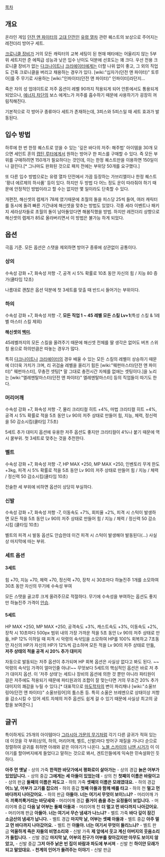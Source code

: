 [[목차]]
== 개요 ==
온라인 게임 [[던전 앤 파이터]]의 [[고대 던전]]인 [[유령 열차]] 관련 퀘스트의 보상으로 주어지는 레전더리 방어구 세트.

[[크로니클 장비]]가 거의 모든 캐릭터의 교복 세팅이 된 현재 메타에는 어울리지 않는 5부위 세트지만 준 에픽급 성능과 낮은 입수 난이도 덕분에 선호도는 꽤 크다. 우선 전용 크로니클 장비가 없는 [[다크나이트]]나 [[크리에이터]]에게는 더할 나위 없이 좋고, 그 외의 직업도 간혹 크로니클을 버리고 채용하는 경우가 있다. [wiki:"십자가(던전 앤 파이터)" 토루아]를 주 무기로 사용하는 [wiki:"인파이터(던전 앤 파이터)" 인파이터]라던지...

죽은 자의 성 업데이트로 저주 옵션이 레벨 90까지 적용되게 되어 안톤에서도 통용되게 되었으나, [[에너지 차단]]의 보스 에게느가 저주를 흡수하기 때문에 사용하기가 굉장히 꺼림칙해진다.

기본적으로 각 방어구 종류마다 세트가 존재하는데, 3피스와 5피스일 때 세트 효과가 발동된다.

== 입수 방법 ==
하루에 한 번 한정 퀘스트로 얻을 수 있는 '깊은 바다의 저주: 해주법' 아이템을 30개 모으면 세인트 혼의 [[캡틴 루터]]에게서 원하는 방어구 한 피스를 구매할 수 있다. 즉 모든 부위를 구매하려면 150개가 필요하다는 것인데, 이는 한정 퀘스트만을 이용하면 150일이나 걸린다.[* 그나마도 완화된 것으로 패치 전에는 부위당 50개를 요구했다.]

또 다른 입수 방법으로는 유령 열차 던전에서 가끔 등장하는 가브리엘이나 한정 퀘스트 '황녀 에르제의 하사품' 등이 있다. 하지만 두 방법 다 어느 정도 운이 따라줘야 하기 때문에 안정적인 방법이라고 할 수는 없지만 몇 일이라도 단축할 수 있다.

개편전, 해신셋의 렙제가 78제 였기때문에 초월의 돌을 피스당 25씩 들여, 여러 캐릭터를 동시에 돌려 빠른 기간내에 해신셋을 맞추는 방법도 있었다. 각종 세라 이벤트나 패키지 세라상자들로 초월의 돌이 남아돌았다면 해봄직했을 방법. 하지만 레전더리 상향으로 해신셋의 렙제가 85로 올라버리면서 이 방법은 불가능 하게 되었다.
== 옵션 ==
극옵 기준. 모든 옵션은 스탯을 제외하면 방어구 종류에 상관없이 공통이다.
=== 상의 ===
수속성 강화 +7, 화속성 저항 -7, 공격 시 5% 확률로 10초 동안 자신의 힘 / 지능 80 증가(쿨타임 12초)

나름대로 괜찮은 옵션 덕분에 첫 3세트를 맞출 때 반드시 들어가는 부위이다.
=== 하의 ===
수속성 강화 +7, 화속성 저항 -7, '''모든 직업 1 ~ 45 레벨 모든 스킬 Lv+1'''(특성 스킬 & 1레벨 마스터 스킬 제외)

'''해신셋의 [[백미]].'''

45레벨까지의 모든 스킬을 올려주기 때문에 해신셋 전체를 딸 생각은 없어도 버프 스위칭 용으로 하의만큼은 따놓는 경우가 많다.

특히 [[다크나이트]]나 [[크리에이터]]의 경우 배울 수 있는 모든 스킬의 레벨이 상승하기 때문에 더더욱 가치가 크며, 리 귀검술 레벨을 올리기 힘든 [wiki:"웨펀마스터(던전 앤 파이터)" 웨펀마스터], 무충전 셋팅[* 말 그대로 충전시간 자체를 없애는 셋팅이다.]을 노리는 [wiki:"엘레멘탈마스터(던전 앤 파이터)" 엘레멘탈마스터] 등의 직업들이 따기도 한다.
=== 머리어깨 ===
수속성 강화 +7, 화속성 저항 -7, 물리 크리티컬 히트 +4%, 마법 크리티컬 히트 +4%, 공격 시 5% 확률로 적을 5초 동안 Lv 90의 저주 상태로 만들어 힘, 지능, 체력, 정신력을 50 감소시킴(쿨타임 7.5초)

5세트 추가 대미지 옵션에 유용한 저주 옵션도 좋지만 크리티컬이 4%나 붙기 때문에 역시 꿀부위. 첫 3세트로 맞추는 것을 추천한다.
=== 벨트 ===
수속성 강화 +7, 화속성 저항 -7, HP MAX +250, MP MAX +250, 인벤토리 무게 한도 +3kg, 피격 시 5% 확률로 적을 5초 동안 Lv 90의 저주 상태로 만들어 힘 / 지능 / 체력 / 정신력 50 감소시킴(쿨타임 10초)

전술한 세 부위에 비하면 옵션이 상당히 부실하다.
=== 신발 ===
수속성 강화 +7, 화속성 저항 -7, 이동속도 +7%, 회피율 +2%, 피격 시 스턱이 발생하면 모든 적을 5초 동안 Lv 90의 저주 상태로 만들어 힘 / 지능 / 체력 / 정신력 50 감소시킴 (쿨타임 10초)

벨트의 피격 시 발동 옵션도 안습한데 이건 피격 시 스턱이 발생해야 발동된다(...) 사실상 마지막에 따는 부위.
=== 세트 옵션 ===
==== 3세트 ====
힘 +70, 지능 +70, 체력 +70, 정신력 +70, 장착 시 30초마다 하늘진주 1개를 소모하여 30초 동안 자신의 무기에 수속성 부여

모든 스탯을 골고루 크게 올려주므로 적절하다. 무기에 수속성을 부여하는 옵션도 좋지만 하늘진주 가격이 [[안습]].
==== 5세트 ====
HP MAX +250, MP MAX +250, 공격속도 +3%, 캐스트속도 +3%, 이동속도 +2%, 장착 시 10초마다 500px 범위 내의 가장 가까운 적을 5초 동안 Lv 90의 저주 상태로 만듦, HP 12% 이하일 때 피격 시 악령의 속삭임을 소모하여 HP를 100% 회복하고 7초동안 자신의 HP가 자신의 HP가 12%씩 감소하며 모든 적을 Lv 90의 저주 상태로 만듦, '''저주 상태의 적을 공격 시 20% 추가 대미지'''

자동으로 발동되는 저주 옵션이 추가되며 HP 회복 옵션은 사실상 없다고 봐도 된다. ~~악령의 속삭임 가격이 얼마인줄 아냐!~~ 무엇보다 5세트의 핵심적인 옵션은 바로 저 추가 대미지 옵션. 이 '저주 상태'는 세트나 장비의 옵션에 의한 것 뿐만 아니라 파티원이 걸은 저주에도 적용되기 때문에 파티원과의 조합이 잘 맞는다면 거의 무조건 20% 추가 대미지의 쾌감을 누릴 수 있다.[* 대표적으로 [[마도학자]]의 변이 파리채나 [wiki:"소울브링어(던전 앤 파이터)" 소울브링어]의 툼스톤 등. 특히 소울은 브레멘으로 상태이상 저항을 감소시킬 수 있어 세트 자체의 저주 옵션도 쉽게 걸 수 있기 때문에 사실상 최고의 궁합을 보여준다.]

== 글귀 ==
특이하게도 25개의 아이템마다 [[그라시아 가문의 무기]]처럼 각기 다른 글귀가 적혀 있는데 이것을 각 부위(상의, 하의, 머리어깨, 벨트, 신발)마다 방어구 재질을 가나다 순으로 정렬하여 글귀를 취하면 아래와 같은 이야기가 나온다. [[노블 스카이]]의 [[나엔 시거]]가 이 이야기를 할아버지에게 들었다고 말하는 것으로 봐서, 겐트인들에게 익숙한 민속설화인 듯하다.

'''아주 먼 옛날''' - 상의 가죽
'''한적한 바닷가에서 평화로이 살아가는''' - 상의 경갑
'''늙은 어부가 있었답니다.''' - 상의 중갑
'''그에게는 세 아들이 있었는데''' - 상의 천
'''첫째의 이름은 바람이고''' - 상의 판금
'''둘째의 이름은 파도고''' - 하의 가죽
'''셋째의 이름은 모래였대요.''' - 하의 경갑
'''어느 날, 어부가 고기를 잡으러''' - 하의 중갑
'''첫째 아들과 함께 배를 타고''' - 하의 천
'''멀고 먼 바다까지 나아갔어요.''' - 하의 판금
'''아들아. 너는 여기서 무엇이 보이느냐?''' - 머리어깨 가죽
'''끼룩끼룩거리는 바닷새와''' - 머리어깨 경갑
'''즐거이 춤을 추는 요정들이 보입니다.''' - 머리어깨 중갑
'''다음 날 어부는 둘째 아들과''' - 머리어깨 천
'''더 멀고 먼 바다까지 나아갔어요.''' - 머리어깨 판금
'''아들아. 너는 여기서 무슨 냄새가 나느냐?''' - 벨트 가죽
'''바다 깊이 잠긴 소금산의 냄새가 납니다.''' - 벨트 경갑
'''마지막 날, 어부는 셋째 아들과''' - 벨트 중갑
'''아주 멀고 먼 바다까지 나아갔어요.''' - 벨트 천
'''아들아. 너는 여기서 무엇이 들리느냐?''' - 벨트 판금
'''억울하게 죽은 자들의 비명소리와''' - 신발 가죽
'''제 앞에서 웃고 계신 아버지의 웃음소리가 들립니다.''' - 신발 경갑
'''마지막 날, 어부의 친구가 어부를 찾아갔지만 아무도 보이지 않았고,''' - 신발 중갑
'''그저 아주 낡은 빈 집이 바람과 파도에 부서져''' - 신발 천
'''하이얀 모래가 되고 말았대요. - 천계의 인어가 들려주는 이야기''' - 신발 판금
